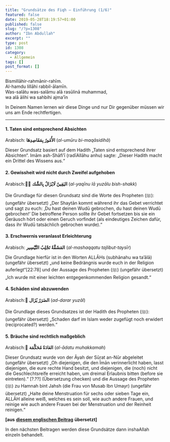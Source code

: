 ```yaml
---
title: "Grundsätze des Fiqh – Einführung (1/6)"
featured: false
date: 2019-05-28T18:19:57+01:00
published: false
slug: "/?p=1308"
author: "Ibn Abdullah"
excerpt: ""
type: post
id: 1308
category:
  - Allgemein
tags: []
post_format: []
---
```


Bismillāhir-rahmānir-rahīm.  
Al-hamdu lillāhi rabbil-ālamīn.  
Was-salātu was-salāmu alā rasūlinā muhammad,  
wa alā ālihi wa sahbihi ajma’īn

In Deinem Namen lernen wir diese Dinge und nur Dir gegenüber müssen wir uns am Ende rechtfertigen.

---

#### 1. Taten sind entsprechend Absichten

Arabisch: **الأُمُورُ بِمَقَاصِدِهَا** (_al-umūru bi-maqāsidihā_)

Dieser Grundsatz basiert auf dem Hadith „Taten sind entsprechend ihrer Absichten“. Imām ash-Shāfi’ī (radīAllāhu anhu) sagte: „Dieser Hadith macht ein Drittel des Wissens aus.“

#### 2. Gewissheit wird nicht durch Zweifel aufgehoben

Arabisch: ِّ**اليَقِينُ لَايُزَالُ بِالشَّك** (_al-yaqīnu lā yuzālu bish-shakk_)

Die Grundlage für diesen Grundsatz sind die Worte des Propheten (ﷺ): (ungefähr übersetzt) „Der Shaytān kommt während ihr das Gebet verrichtet und sagt zu euch: ‚Du hast deinen Wudū gebrochen, du hast deinen Wudū gebrochen!‘ Die betroffene Person sollte ihr Gebet fortsetzen bis sie ein Geräusch hört oder einen Geruch vorfindet (als eindeutiges Zeichen dafür, dass ihr Wudū tatsächlich gebrochen wurde).“

#### 3. Erschwernis veranlasst Erleichterung

Arabisch: **المَشَقَّةُ تَجْلِبُ التَّيْسِير** (_al-mashaqqatu tajlibut-taysīr_)

Die Grundlage hierfür ist in den Worten ALLĀHs (subhānahu wa ta’ālā) (ungefähr übersetzt) „und keine Bedrängnis wurde euch in der Religion auferlegt“\[22:78\] und der Aussage des Propheten (ﷺ) (ungefähr übersetzt) „Ich wurde mit einer leichten entgegenkommenden Religion gesandt.“

#### 4. Schäden sind abzuwenden

Arabisch: ُ**الضَرَرُ يُزَال** (_ad-darar yuzāl_)

Die Grundlage dieses Grundsatzes ist der Hadith des Propheten (ﷺ): (ungefähr übersetzt) „Schaden darf im Islam weder zugefügt noch erwidert (reciprocated?) werden.“

#### 5. Bräuche sind rechtlich maßgeblich

Arabisch: ٌ**العَادَةُ مُحَكَّمَة** (_al-ādatu muhakkamah_)

Dieser Grundsatz wurde von der Āyah der Sūrat an-Nūr abgeleitet (ungefähr übersetzt) „Oh diejenigen, die den Īmān verinnerlicht haben, lasst diejenigen, die eure rechte Hand besitzt, und diejenigen, die (noch) nicht die Geschlechtsreife erreicht haben, um dreimal Erlaubnis bitten (before sie eintreten).“ \[?.??\] (Übersetzung checken) und die Aussage des Propheten (ﷺ) zu Hamnah bint Jahsh (die Frau von Musab Ibn Umayr) (ungefähr übersetzt) „Halte deine Menstruation für sechs oder sieben Tage ein, ALLĀH alleine weiß, welches es sein soll, wie auch andere Frauen, und reinige wie auch andere Frauen bei der Menstruation und der Reinheit reinigen.“

**\[aus** [**diesem englischen Beitrag**](https://tuhfataltullab.blogspot.com/2012/08/the-five-normative-legal-maxims.html) **übersetzt\]**

In den nächsten Beitragen werden diese Grundsätze dann inshaAllah einzeln behandelt.
